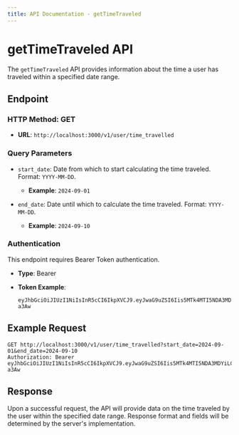 ```yaml
---
title: API Documentation - getTimeTraveled
---
```


# getTimeTraveled API

The `getTimeTraveled` API provides information about the time a user has traveled within a specified date range. 

## Endpoint

### HTTP Method: GET

- **URL**: `http://localhost:3000/v1/user/time_travelled`

### Query Parameters

- `start_date`: Date from which to start calculating the time traveled. Format: `YYYY-MM-DD`.
  - **Example**: `2024-09-01`

- `end_date`: Date until which to calculate the time traveled. Format: `YYYY-MM-DD`.
  - **Example**: `2024-09-10`

### Authentication

This endpoint requires Bearer Token authentication.

- **Type**: Bearer
- **Token Example**:

  ```plaintext
  eyJhbGciOiJIUzI1NiIsInR5cCI6IkpXVCJ9.eyJwaG9uZSI6Iis5MTk4MTI5NDA3MDYiLCJ1aWQiOiI1Z2VhcGdhcHhzIn0.yNyKfoOQouzSNDwp_5rJ9CAEMVJo5uqueJHNpG-a3Aw
  ```

## Example Request

```http
GET http://localhost:3000/v1/user/time_travelled?start_date=2024-09-01&end_date=2024-09-10
Authorization: Bearer eyJhbGciOiJIUzI1NiIsInR5cCI6IkpXVCJ9.eyJwaG9uZSI6Iis5MTk4MTI5NDA3MDYiLCJ1aWQiOiI1Z2VhcGdhcHhzIn0.yNyKfoOQouzSNDwp_5rJ9CAEMVJo5uqueJHNpG-a3Aw
```

## Response

Upon a successful request, the API will provide data on the time traveled by the user within the specified date range. Response format and fields will be determined by the server's implementation.